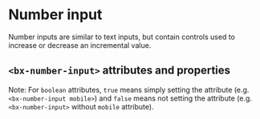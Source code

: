 
# Number input

Number inputs are similar to text inputs, but contain controls used to increase or decrease an incremental value.

<Preview withToolbar>
  <Story id="components-number-input--default" height="160px" />
</Preview>

## `<bx-number-input>` attributes and properties

Note: For `boolean` attributes, `true` means simply setting the attribute (e.g. `<bx-number-input mobile>`) and `false` means not setting the attribute (e.g. `<bx-number-input>` without `mobile` attribute).

<Props of="bx-number-input" />
